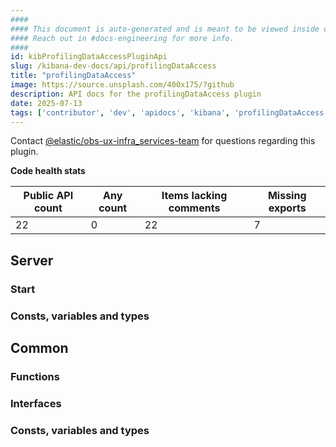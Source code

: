 ```yaml
---
####
#### This document is auto-generated and is meant to be viewed inside our experimental, new docs system.
#### Reach out in #docs-engineering for more info.
####
id: kibProfilingDataAccessPluginApi
slug: /kibana-dev-docs/api/profilingDataAccess
title: "profilingDataAccess"
image: https://source.unsplash.com/400x175/?github
description: API docs for the profilingDataAccess plugin
date: 2025-07-13
tags: ['contributor', 'dev', 'apidocs', 'kibana', 'profilingDataAccess']
---
```




Contact [@elastic/obs-ux-infra_services-team](https://github.com/orgs/elastic/teams/obs-ux-infra_services-team) for questions regarding this plugin.

**Code health stats**

| Public API count  | Any count | Items lacking comments | Missing exports |
|-------------------|-----------|------------------------|-----------------|
| 22 | 0 | 22 | 7 |

## Server

### Start
<DocDefinitionList data={[profilingDataAccessObj.server.start]}/>

### Consts, variables and types
<DocDefinitionList data={profilingDataAccessObj.server.misc}/>

## Common

### Functions
<DocDefinitionList data={profilingDataAccessObj.common.functions}/>

### Interfaces
<DocDefinitionList data={profilingDataAccessObj.common.interfaces}/>

### Consts, variables and types
<DocDefinitionList data={profilingDataAccessObj.common.misc}/>

